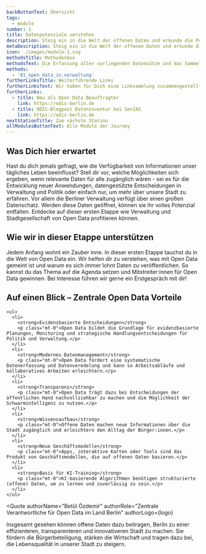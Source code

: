 ```yaml
---
backButtonText: Übersicht
tags:
  - module
number: 1
title: Datenpotenziale verstehen
description: Steig ein in die Welt der offenen Daten und erkunde die Potenziale offener Verwaltungsdaten.
metaDescription: Steig ein in die Welt der offenen Daten und erkunde die Potenziale offener Verwaltungsdaten.
icon: ./images/module-1.svg
methodsTitle: Methodenbox
methodsText: Die Erfassung aller vorliegenden Datensätze und das Sammeln von Informationen und Zuständigkeiten zu diesen Daten ist häufig eine komplexe Aufgabe, bei der es ratsam ist, ein möglichst organisiertes Vorgehen zu verfolgen. Die hier vorgestellten Ressourcen helfen dabei den Mehrwert einer Dateninventur zu begreifen und unterstützen konkret bei einem Dateninventurprozess.
methods:
  - '01_open_data_in_verwaltung'
furtherLinksTitle: Weiterführende Links
furtherLinksText: Wir haben für Dich eine Linksammlung zusammengestellt. Viel Erfolg beim Stöbern!
furtherLinks:
  - title: Neu als Open Data Beauftragter
    link: https://odis-berlin.de
  - title: ODIS-Blogpost Dateninventur bei SenIAS
    link: https://odis-berlin.de
nextStationTitle: Zum nächste Station
allModulesButtonText: Alle Module der Journey
---
```


## Was Dich hier erwartet

Hast du dich jemals gefragt, wie die Verfügbarkeit von Informationen unser tägliches Leben beeinflusst? Stell dir vor, welche Möglichkeiten sich ergeben, wenn relevante Daten für alle zugänglich wären - sei es für die Entwicklung neuer Anwendungen, datengestützte Entscheidungen in Verwaltung und Politik oder einfach nur, um mehr über unsere Stadt zu erfahren. Vor allem die Berliner Verwaltung verfügt über einen großen Datenschatz. Werden diese Daten geöffnet, können sie ihr volles Potenzial entfalten. Entdecke auf dieser ersten Etappe wie Verwaltung und Stadtgesellschaft von Open Data profitieren können.

## Wie wir in dieser Etappe unterstützen

Jedem Anfang wohnt ein Zauber inne. In dieser ersten Etappe tauchst du in die Welt von Open Data ein. Wir helfen dir zu verstehen, was mit Open Data gemeint ist und warum es sich immer lohnt Daten zu veröffentlichen. So kannst du das Thema auf die Agenda setzen und Mitstreiter:innen für Open Data gewinnen. Bei Interesse führen wir gerne ein Erstgespräch mit dir! 


<TextContentSection class="bg-bg-alt px-4 sm:px-6">
    <h2>Auf einen Blick – Zentrale Open Data Vorteile</h2>

    <ul>
      <li>
        <strong>Evidenzbasierte Entscheidungen</strong>
        <p class="mt-0">Open Data bildet die Grundlage für evidenzbasierte Planungen, Monitoring und strategische Handlungsentscheidungen für Politik und Verwaltung.</p>
      </li>
      <li>
        <strong>Modernes Datenmanagement</strong>
        <p class="mt-0">Open Data fördert eine systematische Datenerfassung und Datenveredelung und kann so Arbeitsabläufe und kollaboratives Arbeiten erleichtern.</p>
      </li>
      <li>
        <strong>Transparenz</strong>
        <p class="mt-0">Open Data trägt dazu bei Entscheidungen der öffentlichen Hand nachvollziehbar zu machen und die Möglichkeit der Schwarmintelligenz zu nutzen.</p>
      </li>
      <li>
        <strong>Wissensaufbau</strong>
        <p class="mt-0">Offene Daten machen neue Informationen über die Stadt zugänglich und erleichtern den Alltag der Bürger:innen.</p>
      </li>
      <li>
        <strong>Neue Geschäftsmodelle</strong>
        <p class="mt-0">Apps, interaktive Karten oder Tools sind das Produkt von Geschäftsmodellen, die auf offenen Daten basieren.</p>
      </li>
      <li>
        <strong>Basis für KI-Training</strong>
        <p class="mt-0">KI-basierende Algorithmen benötigen strukturierte (offene) Daten, um zu lernen und zuverlässig zu sein.</p>
      </li>
    </ul>
</TextContentSection>


<Quote
  authorName="Betül Özdemir"
  authorRole="Zentrale Verantwortliche für Open Data im Land Berlin"
  authorLogo={logo}
>
  Insgesamt gesehen können offene Daten dazu beitragen, Berlin zu einer effizienteren, transparenteren und innovativeren Stadt zu machen. Sie fördern die Bürgerbeteiligung, stärken die Wirtschaft und tragen dazu bei, die Lebensqualität in unserer Stadt zu steigern.
</Quote>
